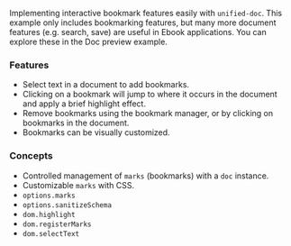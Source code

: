 

<SourceCode source="examples/ebook" />

Implementing interactive bookmark features easily with `unified-doc`.  This example only includes bookmarking features, but many more document features (e.g. search, save) are useful in Ebook applications.  You can explore these in the <Link to="/examples/doc-preview">Doc preview</Link> example.

### Features
- Select text in a document to add bookmarks.
- Clicking on a bookmark will jump to where it occurs in the document and apply a brief highlight effect.
- Remove bookmarks using the bookmark manager, or by clicking on bookmarks in the document.
- Bookmarks can be visually customized.

### Concepts
- Controlled management of `marks` (bookmarks) with a `doc` instance.
- Customizable `marks` with CSS.
- `options.marks`
- `options.sanitizeSchema`
- `dom.highlight`
- `dom.registerMarks`
- `dom.selectText`

<EbookExample />
